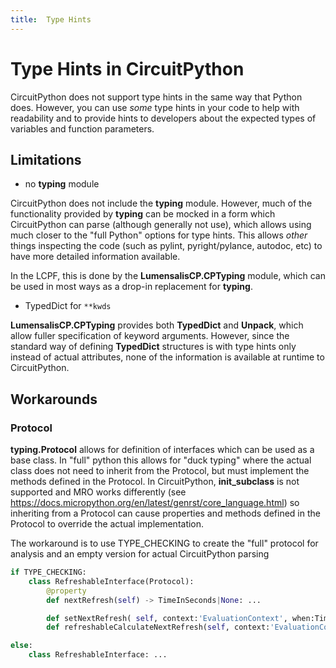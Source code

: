 ```yaml
---
title:  Type Hints
---
```


# Type Hints in CircuitPython

CircuitPython does not support type hints in the same way that Python does.
However, you can use _some_ type hints in your code to help with readability
and to provide hints to developers about the expected types of variables
and function parameters.

## Limitations

- no **typing** module

CircuitPython does not include the **typing** module. However, much of the functionality provided by **typing** can be mocked in a form which CircuitPython can parse (although generally not use), which allows using much closer to the "full Python" options for type hints.  This allows _other_ things inspecting the code (such as pylint, pyright/pylance, autodoc, etc) to have more detailed information available.  

In the LCPF, this is done by the **LumensalisCP.CPTyping** module, which can be used in most ways as a drop-in replacement for **typing**.


- TypedDict for `**kwds`

**LumensalisCP.CPTyping** provides both **TypedDict** and **Unpack**, which allow fuller specification of keyword arguments. However, since the standard way of defining **TypedDict** structures is with type hints only instead of actual attributes, none of the information is available at runtime to CircuitPython.


## Workarounds

### Protocol
**typing.Protocol** allows for definition of interfaces which can be used 
as a base class. In "full" python this allows for "duck typing" where the
actual class does not need to inherit from the Protocol, but must implement
the methods defined in the Protocol.  In CircuitPython, **__init_subclass__** 
is not supported and MRO works differently (see https://docs.micropython.org/en/latest/genrst/core_language.html)
so inheriting from a Protocol can cause properties and methods defined in the 
Protocol to override the actual implementation.

The workaround is to use TYPE_CHECKING to create the "full" protocol for
analysis and an empty version for actual CircuitPython parsing

```python
if TYPE_CHECKING:
    class RefreshableInterface(Protocol):
        @property
        def nextRefresh(self) -> TimeInSeconds|None: ...

        def setNextRefresh( self, context:'EvaluationContext', when:TimeInSeconds ) -> None: ...
        def refreshableCalculateNextRefresh(self, context:'EvaluationContext', when:TimeInSeconds) -> TimeInSeconds|None: ...

else:
    class RefreshableInterface: ...

